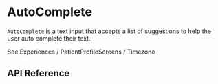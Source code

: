 
<Meta title="Components / AutoComplete" />

# AutoComplete

`AutoComplete` is a text input that accepts a list of suggestions to help the user auto complete their text.

<Preview>
  <Story name="AutoComplete">
    <Body>See Experiences / PatientProfileScreens / Timezone</Body>
  </Story>
</Preview>

## API Reference

<Props of={AutoComplete} />
